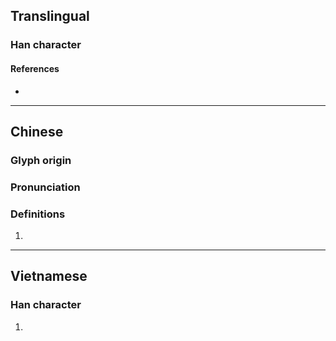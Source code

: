 {{character info/new}}
==Translingual==

===Han character===
{{Han char|rn=64|rad=手|as=07|sn=10|four=56010|canj=QBUU|ids=⿰扌見}}

====References====
* {{Han ref|kx=0432.010|dkj=12104|dj=0781.100|hdz=31882.010|uh=6338|ud=25400|bh=D1C9|bd=53705}}

----

==Chinese==
{{zh-forms}}

===Glyph origin===
{{Han etym}}

===Pronunciation===
{{zh-pron
|m=jiǎn
|c=gaan2
|mc=y
|oc=y
|cat=
}}

===Definitions===
{{zh-hanzi}}

# {{rfdef|zh}}

----

==Vietnamese==

===Han character===
{{vi-hantu|kén|rs=手07}}

# {{rfdef|vi|sort=手07}}